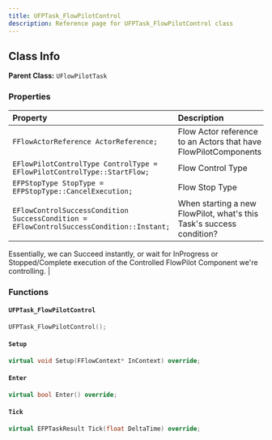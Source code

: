 ```yaml
---
title: UFPTask_FlowPilotControl
description: Reference page for UFPTask_FlowPilotControl class
---
```


## Class Info
__Parent Class:__ `UFlowPilotTask`

### Properties

| Property | Description |
| :--- | :--- |
| `FFlowActorReference ActorReference;` | Flow Actor reference to an Actors that have FlowPilotComponents |
| `EFlowPilotControlType ControlType = EFlowPilotControlType::StartFlow;` | Flow Control Type |
| `EFPStopType StopType = EFPStopType::CancelExecution;` | Flow Stop Type |
| `EFlowControlSuccessCondition SuccessCondition = EFlowControlSuccessCondition::Instant;` | When starting a new FlowPilot, what's this Task's success condition?
Essentially, we can Succeed instantly, or wait for InProgress or Stopped/Complete execution of the
Controlled FlowPilot Component we're controlling. |

### Functions

#### `UFPTask_FlowPilotControl` 

```cpp
UFPTask_FlowPilotControl();
```

#### `Setup` 

```cpp
virtual void Setup(FFlowContext* InContext) override;
```

#### `Enter` 

```cpp
virtual bool Enter() override;
```

#### `Tick` 

```cpp
virtual EFPTaskResult Tick(float DeltaTime) override;
```

